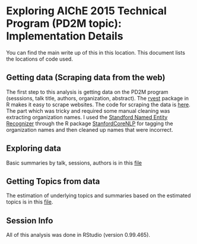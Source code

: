 
# Exploring AIChE 2015 Technical Program (PD2M topic): Implementation Details

You can find the main write up of this in this location. This document lists the locations of code used.

## Getting data (Scraping data from the web)

The first step to this analysis is getting data on the PD2M program (sesssions, talk title, authors, organization, abstract). The [rvest](https://cran.r-project.org/web/packages/rvest/index.html) package in R makes it easy to scrape websites. The code for scraping the data is [here](scrapeData.R). The part which was tricky and required some manual cleaning was extracting organization names. I used the [Standford Named Entity Recognizer](http://nlp.stanford.edu/software/CRF-NER.shtml) through the R package [StanfordCoreNLP](http://datacube.wu.ac.at/) for tagging the organization names and then cleaned up names that were incorrect. 

## Exploring data

Basic summaries by talk, sessions, authors is in this [file](exploreData.R)

## Getting Topics from data

The estimation of underlying topics and summaries based on the estimated topics is in this [file](getTopics.R).

## Session Info

All of this analysis was done in RStudio (version 0.99.465). 


